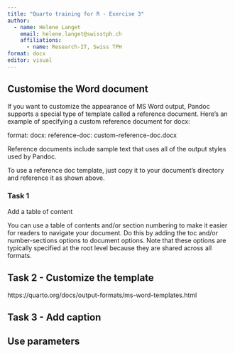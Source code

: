 ```yaml
---
title: "Quarto training for R - Exercise 3"
author:
  - name: Helene Langet
    email: helene.langet@swisstph.ch
    affiliations:
      - name: Research-IT, Swiss TPH
format: docx
editor: visual
---
```


## Customise the Word document

If you want to customize the appearance of MS Word output, Pandoc supports a special type of template called a reference document. Here’s an example of specifying a custom reference document for docx:

format:
  docx:
    reference-doc: custom-reference-doc.docx

Reference documents include sample text that uses all of the output styles used by Pandoc.

To use a reference doc template, just copy it to your document’s directory and reference it as shown above.

### Task 1

Add a table of content

You can use a table of contents and/or section numbering to make it easier for readers to navigate your document. Do this by adding the toc and/or number-sections options to document options. Note that these options are typically specified at the root level because they are shared across all formats.

## Task 2 - Customize the template

https://quarto.org/docs/output-formats/ms-word-templates.html

## Task 3 - Add caption

## Use parameters